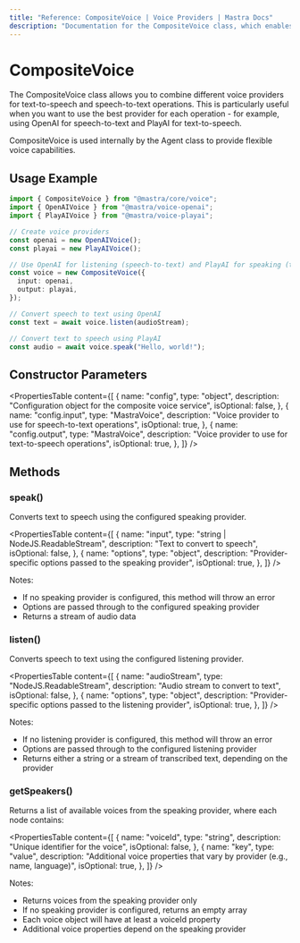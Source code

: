 ```yaml
---
title: "Reference: CompositeVoice | Voice Providers | Mastra Docs"
description: "Documentation for the CompositeVoice class, which enables combining multiple voice providers for flexible text-to-speech and speech-to-text operations."
---
```


# CompositeVoice

The CompositeVoice class allows you to combine different voice providers for text-to-speech and speech-to-text operations. This is particularly useful when you want to use the best provider for each operation - for example, using OpenAI for speech-to-text and PlayAI for text-to-speech.

CompositeVoice is used internally by the Agent class to provide flexible voice capabilities.

## Usage Example

```typescript
import { CompositeVoice } from "@mastra/core/voice";
import { OpenAIVoice } from "@mastra/voice-openai";
import { PlayAIVoice } from "@mastra/voice-playai";

// Create voice providers
const openai = new OpenAIVoice();
const playai = new PlayAIVoice();

// Use OpenAI for listening (speech-to-text) and PlayAI for speaking (text-to-speech)
const voice = new CompositeVoice({
  input: openai,
  output: playai,
});

// Convert speech to text using OpenAI
const text = await voice.listen(audioStream);

// Convert text to speech using PlayAI
const audio = await voice.speak("Hello, world!");
```

## Constructor Parameters

<PropertiesTable
  content={[
    {
      name: "config",
      type: "object",
      description: "Configuration object for the composite voice service",
      isOptional: false,
    },
    {
      name: "config.input",
      type: "MastraVoice",
      description: "Voice provider to use for speech-to-text operations",
      isOptional: true,
    },
    {
      name: "config.output",
      type: "MastraVoice",
      description: "Voice provider to use for text-to-speech operations",
      isOptional: true,
    },
  ]}
/>

## Methods

### speak()

Converts text to speech using the configured speaking provider.

<PropertiesTable
  content={[
    {
      name: "input",
      type: "string | NodeJS.ReadableStream",
      description: "Text to convert to speech",
      isOptional: false,
    },
    {
      name: "options",
      type: "object",
      description: "Provider-specific options passed to the speaking provider",
      isOptional: true,
    },
  ]}
/>

Notes:

- If no speaking provider is configured, this method will throw an error
- Options are passed through to the configured speaking provider
- Returns a stream of audio data

### listen()

Converts speech to text using the configured listening provider.

<PropertiesTable
  content={[
    {
      name: "audioStream",
      type: "NodeJS.ReadableStream",
      description: "Audio stream to convert to text",
      isOptional: false,
    },
    {
      name: "options",
      type: "object",
      description: "Provider-specific options passed to the listening provider",
      isOptional: true,
    },
  ]}
/>

Notes:

- If no listening provider is configured, this method will throw an error
- Options are passed through to the configured listening provider
- Returns either a string or a stream of transcribed text, depending on the provider

### getSpeakers()

Returns a list of available voices from the speaking provider, where each node contains:

<PropertiesTable
  content={[
    {
      name: "voiceId",
      type: "string",
      description: "Unique identifier for the voice",
      isOptional: false,
    },
    {
      name: "key",
      type: "value",
      description:
        "Additional voice properties that vary by provider (e.g., name, language)",
      isOptional: true,
    },
  ]}
/>

Notes:

- Returns voices from the speaking provider only
- If no speaking provider is configured, returns an empty array
- Each voice object will have at least a voiceId property
- Additional voice properties depend on the speaking provider
